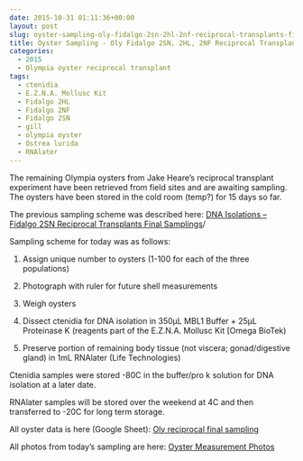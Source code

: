 ```yaml
---
date: 2015-10-31 01:11:36+00:00
layout: post
slug: oyster-sampling-oly-fidalgo-2sn-2hl-2nf-reciprocal-transplants-final-samplings
title: Oyster Sampling - Oly Fidalgo 2SN, 2HL, 2NF Reciprocal Transplants Final Samplings
categories:
  - 2015
  - Olympia oyster reciprocal transplant
tags:
  - ctenidia
  - E.Z.N.A. Mollusc Kit
  - Fidalgo 2HL
  - Fidalgo 2NF
  - Fidalgo 2SN
  - gill
  - olympia oyster
  - Ostrea lurida
  - RNAlater
---
```


The remaining Olympia oysters from Jake Heare’s reciprocal transplant experiment have been retrieved from field sites and are awaiting sampling. The oysters have been stored in the cold room (temp?) for 15 days so far.

The previous sampling scheme was described here: [DNA Isolations – Fidalgo 2SN Reciprocal Transplants Final Samplings](https://robertslab.github.io/sams-notebook/posts/2015-10-22-dna-isolations-fidalgo-2sn-reciprocal-transplants-final-samplings/)/

Sampling scheme for today was as follows:




    
  1. Assign unique number to oysters (1-100 for each of the three populations)

    
  2. Photograph with ruler for future shell measurements

    
  3. Weigh oysters

    
  4. Dissect ctenidia for DNA isolation in 350μL MBL1 Buffer + 25μL Proteinase K (reagents part of the E.Z.N.A. Mollusc Kit [Omega BioTek)

    
  5. Preserve portion of remaining body tissue (not viscera; gonad/digestive gland) in 1mL RNAlater (Life Technologies)



Ctenidia samples were stored -80C in the buffer/pro k solution for DNA isolation at a later date.

RNAlater samples will be stored over the weekend at 4C and then transferred to -20C for long term storage.

All oyster data is here (Google Sheet): [Oly reciprocal final sampling](https://docs.google.com/spreadsheets/d/1CTJOWWHjm-S8CaB1fBHTg4yBGRjcsU6EHGotcjhUJoA/edit?usp=sharing)

All photos from today's sampling are here: [Oyster Measurement Photos](https://eagle.fish.washington.edu/photo/?t=Albums/album_4f6c795f4d6561737572656d656e74735f3230313531303330#Albums/album_4f6c795f4d6561737572656d656e74735f3230313531303330)
